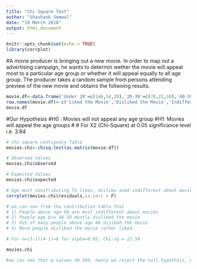 ---
title: "Chi Square Test"
author: "Shashank Semwal"
date: "19 March 2018"
output: html_document
---

```{r setup, include=FALSE}
knitr::opts_chunk$set(echo = TRUE)
library(corrplot)
```

#A movie producer is bringing out a new movie. In order to map out a advertising campaign, he wants to determin wether the movie will appeal most to a particular age group or whether it will appeal equally to all age group. The producer takes a random sample from persons attending preview of the new movie and obtains the follwoing results.

```{r}

movie.df<-data.frame('Under 20'=c(146,54,20),'20-39'=c(78,22,10),'40-59'=c(48,42,10),'60 and Over'=c(28,22,20))
row.names(movie.df)<-c('Liked the Movie','Disliked the Movie','Indifferent')
movie.df
```


#Our Hypothesis
#H0 : Movies will not appeal any age group
#H1: Movies will appeal the age groups
#
# For X2 (Chi-Square) at 0.05 significance level i.e. 3.84

```{r}
# Chi square contigency Table
movies.chi<-chisq.test(as.matrix(movie.df))
```

```{r}
# Observed Values
movies.chi$observed

# Expected Values
movies.chi$expected


```

```{r}
# Age most constributing To likes, dislike aned indifferent about movies
corrplot(movies.chi$residuals,is.corr = F)

# we can see from the contribution table that 
# 1) People above age 60 are most indifferent about movies
# 2) People age b/w 40-50 mostly disliked the movie
# 3) Out of many people above age 60 dislked the movie
# 4) More people disliked the movie rather liked


```
```{r}
# For n=(3-1)(4-1)=6 for alpha=0.05, Chi-sq = 12.59

movies.chi

#we can see that p-value= 40.589, hence we reject the null hypothsis, Age group do affect the likes and dislikes about movies.
```



